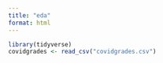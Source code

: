 ```yaml
---
title: "eda"
format: html
---
```


```r
library(tidyverse)
covidgrades <- read_csv("covidgrades.csv")
```
